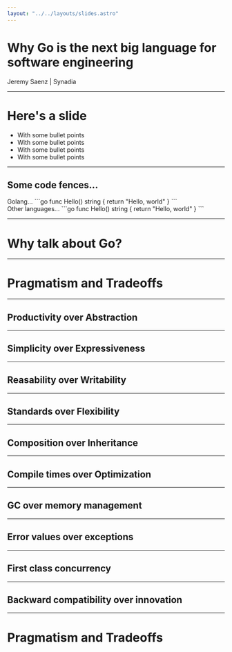 ```yaml
---
layout: "../../layouts/slides.astro"
---
```


# Why Go is the next big language for software engineering
Jeremy Saenz | Synadia

---

# Here's a slide

- With some bullet points
- With some bullet points
- With some bullet points
- With some bullet points

---

## Some code fences...
<div class="grid grid-cols-2 w-full gap-4">
  <div>
    Golang...
    ```go
    func Hello() string {
      return "Hello, world"
    }
    ```
  </div>

  <div>
    Other languages...
    ```go
    func Hello() string {
      return "Hello, world"
    }
    ```
  </div>
</div>

---

# Why talk about Go?

---

# Pragmatism and Tradeoffs

---

## Productivity over Abstraction

---

## Simplicity over Expressiveness

---

## Reasability over Writability

---

## Standards over Flexibility

---

## Composition over Inheritance

---

## Compile times over Optimization

---

## GC over memory management

---

## Error values over exceptions

---

## First class concurrency

---

## Backward compatibility over innovation

---

# Pragmatism and Tradeoffs
